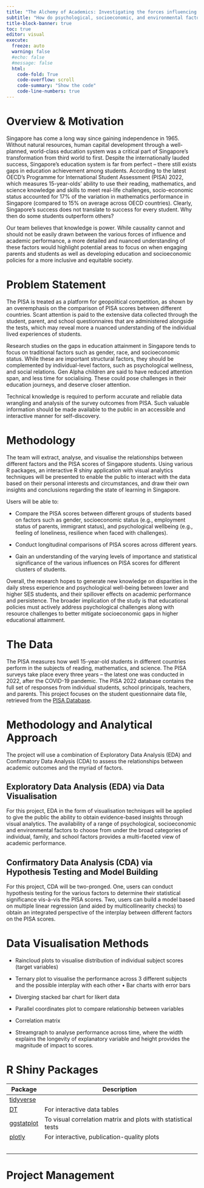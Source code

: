 ```yaml
---
title: "The Alchemy of Academics: Investigating the forces influencing academic performance in Singapore"
subtitle: "How do psychological, socioeconomic, and environmental factors affect the outcomes of Singapore’s meritocratic education system? Our team sets out to find answers."
title-block-banner: true
toc: true
editor: visual
execute: 
  freeze: auto
  warning: false
  #echo: false
  #message: false
  html:
    code-fold: True
    code-overflow: scroll
    code-summary: "Show the code"
    code-line-numbers: true
---
```


# Overview & Motivation

Singapore has come a long way since gaining independence in 1965. Without natural resources, human capital development through a well-planned, world-class education system was a critical part of Singapore's transformation from third world to first. Despite the internationally lauded success, Singapore's education system is far from perfect -- there still exists gaps in education achievement among students. According to the latest OECD's Programme for International Student Assessment (PISA) 2022, which measures 15-year-olds' ability to use their reading, mathematics, and science knowledge and skills to meet real-life challenges, socio-economic status accounted for 17% of the variation in mathematics performance in Singapore (compared to 15% on average across OECD countries). Clearly, Singapore's success does not translate to success for every student. Why then do some students outperform others?

Our team believes that knowledge is power. While causality cannot and should not be easily drawn between the various forces of influence and academic performance, a more detailed and nuanced understanding of these factors would highlight potential areas to focus on when engaging parents and students as well as developing education and socioeconomic policies for a more inclusive and equitable society.

# Problem Statement

The PISA is treated as a platform for geopolitical competition, as shown by an overemphasis on the comparison of PISA scores between different countries. Scant attention is paid to the extensive data collected through the student, parent, and school questionnaires that are administered alongside the tests, which may reveal more a nuanced understanding of the individual lived experiences of students.

Research studies on the gaps in education attainment in Singapore tends to focus on traditional factors such as gender, race, and socioeconomic status. While these are important structural factors, they should be complemented by individual-level factors, such as psychological wellness, and social relations. Gen Alpha children are said to have reduced attention span, and less time for socialising. These could pose challenges in their education journeys, and deserve closer attention.

Technical knowledge is required to perform accurate and reliable data wrangling and analysis of the survey outcomes from PISA. Such valuable information should be made available to the public in an accessible and interactive manner for self-discovery.

# Methodology

The team will extract, analyse, and visualise the relationships between different factors and the PISA scores of Singapore students. Using various R packages, an interactive R shiny application with visual analytics techniques will be presented to enable the public to interact with the data based on their personal interests and circumstances, and draw their own insights and conclusions regarding the state of learning in Singapore.

Users will be able to:

-   Compare the PISA scores between different groups of students based on factors such as gender, socioeconomic status (e.g., employment status of parents, immigrant status), and psychological wellbeing (e.g., feeling of loneliness, resilience when faced with challenges).

-   Conduct longitudinal comparisons of PISA scores across different years.

-   Gain an understanding of the varying levels of importance and statistical significance of the various influences on PISA scores for different clusters of students.

Overall, the research hopes to generate new knowledge on disparities in the daily stress experience and psychological well-being between lower and higher SES students, and their spillover effects on academic performance and persistence. The broader implication of the study is that educational policies must actively address psychological challenges along with resource challenges to better mitigate socioeconomic gaps in higher educational attainment.

# The Data

The PISA measures how well 15-year-old students in different countries perform in the subjects of reading, mathematics, and science. The PISA surveys take place every three years -- the latest one was conducted in 2022, after the COVID-19 pandemic. The PISA 2022 database contains the full set of responses from individual students, school principals, teachers, and parents. This project focuses on the student questionnaire data file, retrieved from the [PISA Database](https://www.oecd.org/pisa/data/2022database/).

# Methodology and Analytical Approach

The project will use a combination of Exploratory Data Analysis (EDA) and Confirmatory Data Analysis (CDA) to assess the relationships between academic outcomes and the myriad of factors.

## Exploratory Data Analysis (EDA) via Data Visualisation

For this project, EDA in the form of visualisation techniques will be applied to give the public the ability to obtain evidence-based insights through visual analytics. The availability of a range of psychological, socioeconomic and environmental factors to choose from under the broad categories of individual, family, and school factors provides a multi-faceted view of academic performance.

## Confirmatory Data Analysis (CDA) via Hypothesis Testing and Model Building

For this project, CDA will be two-pronged. One, users can conduct hypothesis testing for the various factors to determine their statistical significance vis-à-vis the PISA scores. Two, users can build a model based on multiple linear regression (and aided by multicollinearity checks) to obtain an integrated perspective of the interplay between different factors on the PISA scores.

# Data Visualisation Methods

-   Raincloud plots to visualise distribution of individual subject scores (target variables)

-   Ternary plot to visualise the performance across 3 different subjects and the possible interplay with each other • Bar charts with error bars

-   Diverging stacked bar chart for likert data

-   Parallel coordinates plot to compare relationship between variables

-   Correlation matrix

-   Streamgraph to analyse performance across time, where the width explains the longevity of explanatory variable and height provides the magnitude of impact to scores.

# R Shiny Packages

| Package                                                     | Description                                                   |
|-------------|-----------------------------------------------------------|
| [tidyverse](https://www.tidyverse.org/)                     |                                                               |
| [DT](https://rstudio.github.io/DT/)                         | For interactive data tables                                   |
| [ggstatplot](https://indrajeetpatil.github.io/ggstatsplot/) | To visual correlation matrix and plots with statistical tests |
| [plotly](https://plotly.com/r/)                             | For interactive, publication-quality plots                    |
|                                                             |                                                               |
|                                                             |                                                               |
|                                                             |                                                               |
|                                                             |                                                               |
|                                                             |                                                               |

# Project Management

